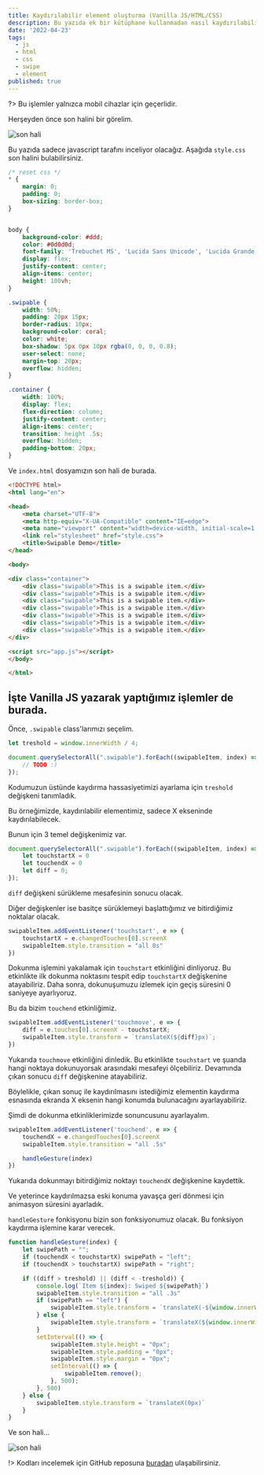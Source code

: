 ```yaml
---
title: Kaydırılabilir element oluşturma (Vanilla JS/HTML/CSS)
description: Bu yazıda ek bir kütüphane kullanmadan nasıl kaydırılabilir element oluşturacağımıza bakacağız.
date: '2022-04-23'
tags:
  - js
  - html
  - css
  - swipe
  - element
published: true
---
```


?> Bu işlemler yalnızca mobil cihazlar için geçerlidir.

Herşeyden önce son halini bir görelim.

![son hali](./assets/img/swipable-element-1.gif)

Bu yazıda sadece javascript tarafını inceliyor olacağız. Aşağıda `style.css` son halini bulabilirsiniz.

```css
/* reset css */
* {
    margin: 0;
    padding: 0;
    box-sizing: border-box;
}


body {
    background-color: #ddd;
    color: #0d0d0d;
    font-family: 'Trebuchet MS', 'Lucida Sans Unicode', 'Lucida Grande', 'Lucida Sans', Arial, sans-serif;
    display: flex;
    justify-content: center;
    align-items: center;
    height: 100vh;
}

.swipable {
    width: 50%;
    padding: 20px 15px;
    border-radius: 10px;
    background-color: coral;
    color: white;
    box-shadow: 5px 0px 10px rgba(0, 0, 0, 0.8);
    user-select: none;
    margin-top: 20px;
    overflow: hidden;
}

.container {
    width: 100%;
    display: flex;
    flex-direction: column;
    justify-content: center;
    align-items: center;
    transition: height .5s;
    overflow: hidden;
    padding-bottom: 20px;
}
```

Ve `index.html` dosyamızın son hali de burada.

```html
<!DOCTYPE html>
<html lang="en">

<head>
    <meta charset="UTF-8">
    <meta http-equiv="X-UA-Compatible" content="IE=edge">
    <meta name="viewport" content="width=device-width, initial-scale=1.0">
    <link rel="stylesheet" href="style.css">
    <title>Swipable Demo</title>
</head>

<body>

<div class="container">
    <div class="swipable">This is a swipable item.</div>
    <div class="swipable">This is a swipable item.</div>
    <div class="swipable">This is a swipable item.</div>
    <div class="swipable">This is a swipable item.</div>
    <div class="swipable">This is a swipable item.</div>
    <div class="swipable">This is a swipable item.</div>
    <div class="swipable">This is a swipable item.</div>
</div>

<script src="app.js"></script>
</body>

</html>
```

## İşte Vanilla JS yazarak yaptığımız işlemler de burada.

Önce, `.swipable` class'larımızı seçelim.

```js
let treshold = window.innerWidth / 4;

document.querySelectorAll(".swipable").forEach((swipableItem, index) => {
    // TODO :)
});
```

Kodumuzun üstünde kaydırma hassasiyetimizi ayarlama için `treshold` değişkeni tanımladık.

Bu örneğimizde, kaydırılabilir elementimiz, sadece X ekseninde kaydırılabilecek.

Bunun için 3 temel değişkenimiz var.

```js
document.querySelectorAll(".swipable").forEach((swipableItem, index) => {
    let touchstartX = 0
    let touchendX = 0
    let diff = 0;
});
```

`diff` değişkeni sürükleme mesafesinin sonucu olacak.

Diğer değişkenler ise basitçe sürüklemeyi başlattığımız ve bitirdiğimiz noktalar olacak.

```js
swipableItem.addEventListener('touchstart', e => {
    touchstartX = e.changedTouches[0].screenX
    swipableItem.style.transition = "all 0s"
})
```

Dokunma işlemini yakalamak için `touchstart` etkinliğini dinliyoruz. Bu etkinlikte ilk dokunma noktasını tespit
edip `touchstartX` değişkenine atayabiliriz. Daha sonra, dokunuşumuzu izlemek için geçiş süresini 0 saniyeye
ayarlıyoruz.

Bu da bizim `touchend` etkinliğimiz.

```js
swipableItem.addEventListener('touchmove', e => {
    diff = e.touches[0].screenX - touchstartX;
    swipableItem.style.transform = `translateX(${diff}px)`;
})
```

Yukarıda `touchmove` etkinliğini dinledik. Bu etkinlikte `touchstart` ve şuanda hangi noktaya dokunuyorsak arasındaki
mesafeyi ölçebiliriz. Devamında çıkan sonucu `diff` değişkenine atayabiliriz.

Böylelikle, çıkan sonuç ile kaydırılmasını istediğimiz elementin kaydırma esnasında ekranda X eksenin hangi konumda
bulunacağını ayarlayabiliriz.

Şimdi de dokunma etkinliklerimizde sonuncusunu ayarlayalım.

```js
swipableItem.addEventListener('touchend', e => {
    touchendX = e.changedTouches[0].screenX
    swipableItem.style.transition = "all .5s"

    handleGesture(index)
})
```

Yukarıda dokunmayı bitirdiğimiz noktayı `touchendX` değişkenine kaydettik.

Ve yeterince kaydırılmazsa eski konuma yavaşça geri dönmesi için animasyon süresini ayarladık.

`handleGesture` fonkisyonu bizin son fonksiyonumuz olacak. Bu fonksiyon kaydırma işlemine karar verecek.

```js
function handleGesture(index) {
    let swipePath = "";
    if (touchendX < touchstartX) swipePath = "left";
    if (touchendX > touchstartX) swipePath = "right";

    if ((diff > treshold) || (diff < -treshold)) {
        console.log(`Item ${index}: Swiped ${swipePath}`)
        swipableItem.style.transition = "all .3s"
        if (swipePath == "left") {
            swipableItem.style.transform = `translateX(-${window.innerWidth}px)`
        } else {
            swipableItem.style.transform = `translateX(${window.innerWidth}px)`
        }
        setInterval(() => {
            swipableItem.style.height = "0px";
            swipableItem.style.padding = "0px";
            swipableItem.style.margin = "0px";
            setInterval(() => {
                swipableItem.remove();
            }, 500);
        }, 500)
    } else {
        swipableItem.style.transform = `translateX(0px)`
    }
}
```

Ve son hali...

![son hali](./assets/img/swipable-element-1.gif)

!> Kodları incelemek için GitHub reposuna [buradan](https://github.com/ksckaan1/dom-swipable-item)
ulaşabilirsiniz.